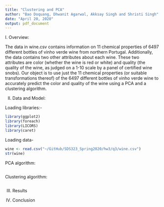 ```yaml
---
title: "Clustering and PCA"
author: "Bao Doquang, Dhwanit Agarwal, Akksay Singh and Shristi Singh"
date: "April 20, 2020"
output: pdf_document
---
```


I. Overview: 

The data in wine.csv contains information on 11 chemical properties of 6497 different bottles of vinho verde wine from northern Portugal. Additionally, the data contains two other attributes about each wine. These two attributes are color (whether the wine is red or white) and quality (the quality of the wine, as judged on a 1-10 scale by a panel of certified wine snobs). Our object is to use just the 11 chemical properties (or suitable transformations thereof) of the 6497 different bottles of vinho verde wine to accurately predict the color and quality of the wine using a PCA and a clustering algorithm. 

II. Data and Model:

Loading libraries:- 
```r

library(ggplot2)
library(foreach)
library(LICORS)
library(caret)

```

Loading data-
```r
wine <- read.csv("~/GitHub/SDS323_Spring2020/hw3/q3/wine.csv")
str(wine)
```

PCA algorithm:

```r

```

Clustering algorithm:

```r

```


III. Results

IV. Conclusion







